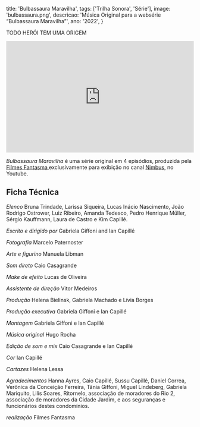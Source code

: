 
  title: 'Bulbassaura Maravilha',
  tags: ['Trilha Sonora', 'Série'],
  image: 'bulbassaura.png',
  descricao: 'Música Original para a websérie “Bulbassaura Maravilha”',
  ano: '2022',
}

TODO HERÓI TEM UMA ORIGEM

<iframe
  width="100%"
  height="300"
  scrolling="no"
  frameBorder="no"
  allow="autoplay"
  src="https://w.soundcloud.com/player/?url=https%3A//api.soundcloud.com/playlists/1058223232&color=%23ff5500&auto_play=false&hide_related=false&show_comments=true&show_user=true&show_reposts=false&show_teaser=true&visual=true"
></iframe>

<br/>

<ReactPlayer src='https://www.youtube.com/embed/t3u48glBjhI' controls={false} width="100%" height="500px" rel={0} />

<i>Bulbassaura Maravilha </i> é uma série original em 4 episódios, produzida pela <a href="https://filmesfantasma.com/" target="_blank">Filmes Fantasma </a>exclusivamente para exibição no canal <a href="http://https://www.youtube.com/channel/UCs_LDLt2UVTxi-Y2fEI4Ahw" target="_blank">Nimbus</a>, no Youtube.

## Ficha Técnica

<i>Elenco</i>
Bruna Trindade, Larissa Siqueira, Lucas Inácio Nascimento, João Rodrigo Ostrower, Luiz Ribeiro, Amanda Tedesco, Pedro Henrique Müller, Sérgio Kauffmann, Laura de Castro e Kim Capillé.

<i>Escrito e dirigido por</i>
Gabriela Giffoni and Ian Capillé

<i>Fotografia</i>
Marcelo Paternoster

<i>Arte e figurino</i>
Manuela Libman

<i>Som direto</i>
Caio Casagrande

<i>Make de efeito</i>
Lucas de Oliveira

<i>Assistente de direção</i>
Vitor Medeiros

<i>Produção</i>
Helena Bielinsk, Gabriela Machado e Lívia Borges

<i>Produção executiva</i>
Gabriela Giffoni e Ian Capillé

<i>Montagem</i>
Gabriela Giffoni e Ian Capillé

<i>Música original</i>
Hugo Rocha

<i>Edição de som e mix</i>
Caio Casagrande e Ian Capillé

<i>Cor</i>
Ian Capillé

<i>Cartazes</i>
Helena Lessa

<i>Agradecimentos</i>
Hanna Ayres, Caio Capillé, Sussu Capillé, Daniel Correa, Verônica da Conceição Ferreira, Tânia Giffoni, Miguel Lindeberg, Gabriela Mariquito, Lilis Soares, Ritornelo, associação de moradores do Rio 2, associação de moradores da Cidade Jardim, e aos seguranças e funcionários destes condomínios.

<i>realização</i>
Filmes Fantasma
